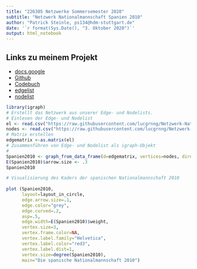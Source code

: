 ---
title: "226305 Netzwerke Sommersemester 2020"
subtitle: "Netzwerk Nationalmannschaft Spanien 2010"
author: "Patrick Steinle, ps134@hdm-stuttgart.de"
date: '`r format(Sys.Date(), "3. Oktober 2020")`'
output: html_notebook
---

## Links zu meinem Projekt  
- [docs.google](https://docs.google.com/spreadsheets/d/1OwQ6AHSsqH7aRtFXfzDSp0lfxKbGqiQdhiOFK6ZTDOM/edit#gid=0) 
- [Github](https://github.com/lucgrnng/Netzwerk-Nationalteams)  
- [Codebuch](https://github.com/lucgrnng/Netzwerk-Nationalteams/blob/master/Codebuch.md)    
- [edgelist](https://raw.githubusercontent.com/lucgrnng/Netzwerk-Nationalteams/master/Edgelist-Spanien2010.csv)  
- [nodelist](https://raw.githubusercontent.com/lucgrnng/Netzwerk-Nationalteams/master/Nodelist-Spanien2010.csv)


```{r Netzwerk einlesen, echo=FALSE, message=FALSE, warning=TRUE, paged.print=FALSE}
library(igraph)
# Erstellt das Netzwerk aus unserer Edge- und Nodelists. 
# Einlesen der Edge- und Nodelist
el <- read.csv("https://raw.githubusercontent.com/lucgrnng/Netzwerk-Nationalteams/master/Edgelist-Spanien2010.csv", header=T, as.is=T, sep = ",")
nodes <- read.csv("https://raw.githubusercontent.com/lucgrnng/Netzwerk-Nationalteams/master/Nodelist-Spanien2010.csv", header=T, as.is=T, sep = ",")
# Matrix erstellen
edgematrix <-as.matrix(el)
# Zusammenführen von Edge- und Nodelist als igraph-Objekt
# 
Spanien2010 <- graph_from_data_frame(d=edgematrix, vertices=nodes, directed=T)
E(Spanien2010)$arrow.size <- .3
Spanien2010
```


```{r}
# Visualisierung des Kaders der spanischen Nationalmannschaft 2010 
 
plot (Spanien2010,
      layout=layout_in_circle,
      edge.arrow.size=.1,
      edge.color="grey",
      edge.curved=.2,
      asp=.5,
      edge.width=E(Spanien2010)$weight,
      vertex.size=3,
      vertex.frame.color=NA,
      vertex.label.family="Helvetica",
      vertex.label.color="red3",
      vertex.label.dist=1,
      vertex.size=degree(Spanien2010),
      main="Die spanische Nationalmannschaft 2010")
```